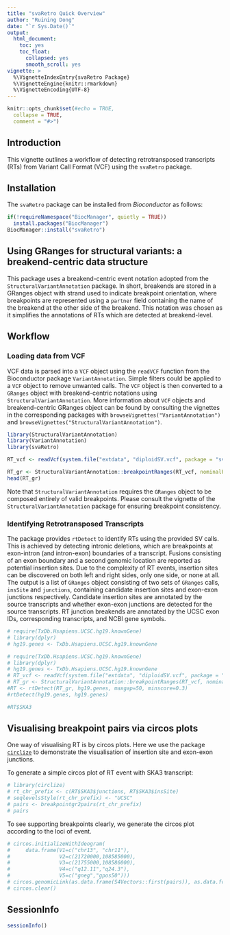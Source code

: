 ```yaml
---
title: "svaRetro Quick Overview"
author: "Ruining Dong"
date: "`r Sys.Date()`"
output:
  html_document:
    toc: yes
    toc_float:
      collapsed: yes
      smooth_scroll: yes
vignette: >
  %\VignetteIndexEntry{svaRetro Package}
  %\VignetteEngine{knitr::rmarkdown}
  %\VignetteEncoding{UTF-8}
---
```



```r
knitr::opts_chunk$set(#echo = TRUE,
  collapse = TRUE,
  comment = "#>")
```

## Introduction
This vignette outlines a workflow of detecting retrotransposed transcripts (RTs) from Variant Call Format (VCF) using the `svaRetro` package. 

## Installation
The `svaRetro` package can be installed from *Bioconductor* as follows:
```r
if(!requireNamespace("BiocManager", quietly = TRUE))
  install.packages("BiocManager")
BiocManager::install("svaRetro")
```


## Using GRanges for structural variants: a breakend-centric data structure

This package uses a breakend-centric event notation adopted from the `StructuralVariantAnnotation` package. In short, breakends are stored in a GRanges object with strand used to indicate breakpoint orientation, where breakpoints are represented using a `partner` field containing the name of the breakend at the other side of the breakend. This notation was chosen as it simplifies the annotations of RTs which are detected at breakend-level.

## Workflow
### Loading data from VCF

VCF data is parsed into a `VCF` object using the `readVCF` function from the
Bioconductor package `VariantAnnotation`. Simple filters could be applied to a 
`VCF` object to remove unwanted calls. The `VCF` object is then converted to a `GRanges` object with breakend-centric notations using `StructuralVariantAnnotation`. More information about `VCF` objects and breakend-centric GRanges object can be found by
consulting the vignettes in the corresponding packages with `browseVignettes("VariantAnnotation")` and `browseVignettes("StructuralVariantAnnotation")`.

```r
library(StructuralVariantAnnotation)
library(VariantAnnotation)
library(svaRetro)

RT_vcf <- readVcf(system.file("extdata", "diploidSV.vcf", package = "svaRetro"))
```

```r
RT_gr <- StructuralVariantAnnotation::breakpointRanges(RT_vcf, nominalPosition=TRUE)
head(RT_gr)
```
Note that `StructuralVariantAnnotation` requires the `GRanges` object to be composed entirely of valid breakpoints. Please consult the vignette of the `StructuralVariantAnnotation` package for ensuring breakpoint consistency.

### Identifying Retrotransposed Transcripts
The package provides `rtDetect` to identify RTs using the provided SV calls. This is achieved by detecting intronic deletions, which are breakpoints at exon-intron (and intron-exon) boundaries of a transcript. Fusions consisting of an exon boundary and a second genomic location are reported as potential insertion sites. Due to the complexity of RT events, insertion sites can be discovered on both left and right sides, only one side, or none at all.
The output is a list of `GRanges` object consisting of two sets of `GRanges` calls, `insSite` and `junctions`, containing candidate insertion sites and exon-exon junctions respectively. Candidate insertion sites are annotated by the source transcripts and whether exon-exon junctions are detected for the source transcripts. RT junction breakends are annotated by the UCSC exon IDs, corresponding transcripts, and NCBI gene symbols.

```r
# require(TxDb.Hsapiens.UCSC.hg19.knownGene)
# library(dplyr)
# hg19.genes <- TxDb.Hsapiens.UCSC.hg19.knownGene
```

```r
# require(TxDb.Hsapiens.UCSC.hg19.knownGene)
# library(dplyr)
# hg19.genes <- TxDb.Hsapiens.UCSC.hg19.knownGene
# RT_vcf <- readVcf(system.file("extdata", "diploidSV.vcf", package = "svaRetro"))
# RT_gr <- StructuralVariantAnnotation::breakpointRanges(RT_vcf, nominalPosition=TRUE)
#RT <- rtDetect(RT_gr, hg19.genes, maxgap=50, minscore=0.3)
#rtDetect(hg19.genes, hg19.genes)
```

```r
#RT$SKA3
```


## Visualising breakpoint pairs via circos plots

One way of visualising RT is by circos plots. Here we use the package
[`circlize`](https://doi.org/10.1093/bioinformatics/btu393) to demonstrate 
the visualisation of insertion site and exon-exon junctions. 

To generate a simple circos plot of RT event with SKA3 transcript:
```r
# library(circlize)
# rt_chr_prefix <- c(RT$SKA3$junctions, RT$SKA3$insSite)
# seqlevelsStyle(rt_chr_prefix) <- "UCSC"
# pairs <- breakpointgr2pairs(rt_chr_prefix)
# pairs
```
To see supporting breakpoints clearly, we generate the circos plot according to the loci of event.
```r
# circos.initializeWithIdeogram(
#     data.frame(V1=c("chr13", "chr11"), 
#                V2=c(21720000,108585000), 
#                V3=c(21755000,108586000), 
#                V4=c("q12.11","q24.3"), 
#                V5=c("gneg","gpos50")))
# circos.genomicLink(as.data.frame(S4Vectors::first(pairs)), as.data.frame(S4Vectors::second(pairs)))
# circos.clear()
```

## SessionInfo
```r
sessionInfo()
```

